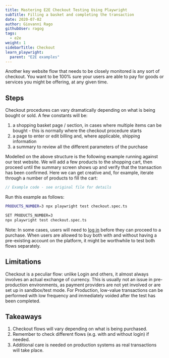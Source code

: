 ```yaml
---
title: Mastering E2E Checkout Testing Using Playwright
subTitle: Filling a basket and completing the transaction
date: 2020-07-02
author: Giovanni Rago
githubUser: ragog
tags:
  - e2e
weight: 1
sidebarTitle: Checkout
learn_playwright:
  parent: "E2E examples"
---
```


Another key website flow that needs to be closely monitored is any sort of checkout. You want to be 100% sure your users are able to pay for goods or services you might be offering, at any given time.



## Steps

Checkout procedures can vary dramatically depending on what is being bought or sold. A few constants will be:
1. a shopping basket page / section, in cases where multiple items can be bought - this is normally where the checkout procedure starts
2. a page to enter or edit billing and, where applicable, shipping information
3. a summary to review all the different parameters of the purchase

Modelled on the above structure is the following example running against our test website. We will add a few products to the shopping cart, then proceed until the summary screen shows up and verify that the transaction has been confirmed. Here we can get creative and, for example, iterate through a number of products to fill the cart:

```ts checkout.spec.ts
// Example code - see original file for details
```


Run this example as follows:



```sh
PRODUCTS_NUMBER=3 npx playwright test checkout.spec.ts
```


```sh
SET PRODUCTS_NUMBER=3
npx playwright test checkout.spec.ts
```



Note: In some cases, users will need to [log in](/learn/playwright/login-automation/) before they can proceed to a purchase. When users are allowed to buy both with and without having a pre-existing account on the platform, it might be worthwhile to test both flows separately.

## Limitations

Checkout is a peculiar flow: unlike Login and others, it almost always involves an actual exchange of currency. This is usually not an issue in pre-production environments, as payment providers are not yet involved or are set up in sandbox/test mode. For Production, low-value transactions can be performed with low frequency and immediately voided after the test has been completed.

## Takeaways
1. Checkout flows will vary depending on what is being purchased.
2. Remember to check different flows (e.g. with and without login) if needed.
3. Additional care is needed on production systems as real transactions will take place.

